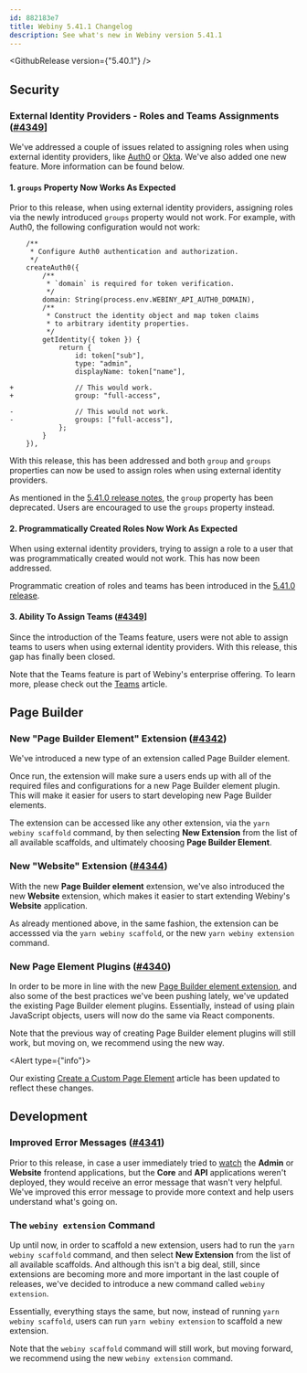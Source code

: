 ```yaml
---
id: 882183e7
title: Webiny 5.41.1 Changelog
description: See what's new in Webiny version 5.41.1
---
```


<GithubRelease version={"5.40.1"} />

## Security

### External Identity Providers - Roles and Teams Assignments ([#4349](https://github.com/webiny/webiny-js/pull/4349)]

We've addressed a couple of issues related to assigning roles when using external identity providers, like [Auth0](/docs/enterprise/auth0-integration) or [Okta](/docs/enterprise/okta-integration). We've also added one new feature. More information can be found below.

#### 1. `groups` Property Now Works As Expected

Prior to this release, when using external identity providers, assigning roles via the newly introduced `groups` property would not work. For example, with Auth0, the following configuration would not work:

```diff-ts
    /**
     * Configure Auth0 authentication and authorization.
     */
    createAuth0({
        /**
         * `domain` is required for token verification.
         */
        domain: String(process.env.WEBINY_API_AUTH0_DOMAIN),
        /**
         * Construct the identity object and map token claims
         * to arbitrary identity properties.
         */
        getIdentity({ token }) {
            return {
                id: token["sub"],
                type: "admin",
                displayName: token["name"],
                
+               // This would work.
+               group: "full-access",

-               // This would not work.
-               groups: ["full-access"],
            };
        }
    }),
```

With this release, this has been addressed and both `group` and `groups` properties can now be used to assign roles when using external identity providers.

<Alert>

  As mentioned in the [5.41.0 release notes](/docs/release-notes/5.41.0/changelog), the `group` property has been deprecated. Users are encouraged to use the `groups` property instead.

</Alert>

#### 2. Programmatically Created Roles Now Work As Expected

When using external identity providers, trying to assign a role to a user that was programmatically created would not work. This has now been addressed.

<Alert>

  Programmatic creation of roles and teams has been introduced in the [5.41.0 release](/docs/release-notes/5.41.0/changelog#programmatic-creation-of-roles-and-teams-4303).

</Alert>

#### 3. Ability To Assign Teams ([#4349](https://github.com/webiny/webiny-js/pull/4349)]

Since the introduction of the Teams feature, users were not able to assign teams to users when using external identity providers. With this release, this gap has finally been closed.

<Alert type="info">

  Note that the Teams feature is part of Webiny's enterprise offering. To learn more, please check out the
  [Teams](/docs/enterprise/aacl/teams) article.

</Alert>

## Page Builder

### New "Page Builder Element" Extension ([#4342](https://github.com/webiny/webiny-js/pull/4342))

We've introduced a new type of an extension called Page Builder element.

Once run, the extension will make sure a users ends up with all of the required files and configurations for a new Page Builder element plugin. This will make it easier for users to start developing new Page Builder elements.

The extension can be accessed like any other extension, via the `yarn webiny scaffold` command, by then selecting **New Extension** from the list of all available scaffolds, and ultimately choosing **Page Builder Element**.

### New "Website" Extension ([#4344](https://github.com/webiny/webiny-js/pull/4344))

With the new **Page Builder element** extension, we've also introduced the new **Website** extension, which makes it easier to start extending Webiny's **Website** application.

As already mentioned above, in the same fashion, the extension can be accesssed via the `yarn webiny scaffold`, or the new `yarn webiny extension` command.

### New Page Element Plugins ([#4340](https://github.com/webiny/webiny-js/pull/4340))

In order to be more in line with the new [Page Builder element extension](/docs/release-notes/5.41.1/changelog#new-page-builder-element-extension-4342), and also some of the best practices we've been pushing lately, we've updated the existing Page Builder element plugins. Essentially, instead of using plain JavaScript objects, users will now do the same via React components.

Note that the previous way of creating Page Builder element plugins will still work, but moving on, we recommend using the new way.

<Alert type={"info"}>

Our existing [Create a Custom Page Element](/docs/page-builder/extending/create-a-page-element) article has been
updated to reflect these changes.

</Alert>

## Development

### Improved Error Messages ([#4341](https://github.com/webiny/webiny-js/pull/4341))

Prior to this release, in case a user immediately tried to [watch](/docs/core-development-concepts/basics/watch-command) the **Admin** or **Website** frontend applications, but the **Core** and **API** applications weren't deployed, they would receive an error message that wasn't very helpful. We've improved this error message to provide more context and help users understand what's going on.

### The `webiny extension` Command

Up until now, in order to scaffold a new extension, users had to run the `yarn webiny scaffold` command, and then select **New Extension** from the list of all available scaffolds. And although this isn't a big deal, still, since extensions are becoming more and more important in the last couple of releases, we've decided to introduce a new command called `webiny extension`.

Essentially, everything stays the same, but now, instead of running `yarn webiny scaffold`, users can run `yarn webiny extension` to scaffold a new extension.

Note that the `webiny scaffold` command will still work, but moving forward, we recommend using the new `webiny extension` command.
